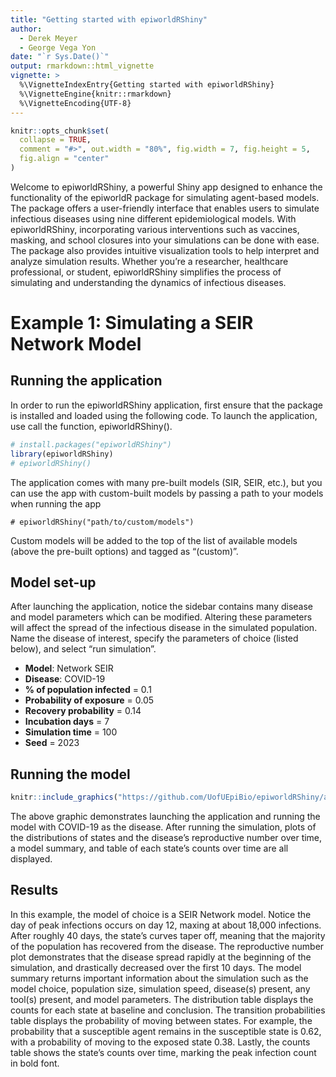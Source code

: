 ```yaml
---
title: "Getting started with epiworldRShiny"
author:
  - Derek Meyer
  - George Vega Yon
date: "`r Sys.Date()`"
output: rmarkdown::html_vignette
vignette: >
  %\VignetteIndexEntry{Getting started with epiworldRShiny}
  %\VignetteEngine{knitr::rmarkdown}
  %\VignetteEncoding{UTF-8}
---
```


```r
knitr::opts_chunk$set(
  collapse = TRUE,
  comment = "#>", out.width = "80%", fig.width = 7, fig.height = 5, 
  fig.align = "center"
)
```

Welcome to epiworldRShiny, a powerful Shiny app designed to enhance the functionality of the epiworldR package for simulating agent-based models. The package offers a user-friendly interface that enables users to simulate infectious diseases using nine different epidemiological models. With epiworldRShiny, incorporating various interventions such as vaccines, masking, and school closures into your simulations can be done with ease. The package also provides intuitive visualization tools to help interpret and analyze simulation results. Whether you're a researcher, healthcare professional, or student, epiworldRShiny simplifies the process of simulating and understanding the dynamics of infectious diseases.

# Example 1: Simulating a SEIR Network Model

## Running the application

In order to run the epiworldRShiny application, first ensure that the package is
installed and loaded using the following code. To launch the application, 
use call the function, epiworldRShiny(). 
```r
# install.packages("epiworldRShiny")
library(epiworldRShiny)
# epiworldRShiny()
```

The application comes with many pre-built models (SIR, SEIR, etc.), but you can use the app with custom-built models by passing a path to your models when running the app
```
# epiworldRShiny("path/to/custom/models")
```
Custom models will be added to the top of the list of available models (above the pre-built options) and tagged as "(custom)".

## Model set-up
  
After launching the application, notice the sidebar contains many disease and model parameters which can be modified. Altering these parameters will affect the spread of the infectious disease in the simulated population. Name the disease 
of interest, specify the parameters of choice (listed below), and select "run simulation". 
  
- **Model**: Network SEIR   
- **Disease**: COVID-19    
- **% of population infected** = 0.1  
- **Probability of exposure** = 0.05  
- **Recovery probability** = 0.14  
- **Incubation days** = 7  
- **Simulation time** = 100  
- **Seed** = 2023  
  
## Running the model
```r
knitr::include_graphics("https://github.com/UofUEpiBio/epiworldRShiny/assets/105825983/f4e7d313-e3b6-4ebb-9c0a-ca4d53ef9cea")
```
  
The above graphic demonstrates launching the application and running the model with COVID-19 as the disease. After running the simulation, plots of the distributions of states and the disease's reproductive number over time, a model summary, and table of each state's counts over time are all displayed.
  
## Results  
  
In this example, the model of choice is a SEIR Network model. Notice the day of peak infections occurs on day 12, maxing at about 18,000 infections. After roughly 40 days, the state's curves taper off, meaning that the majority of the population has recovered from the disease. The reproductive number plot demonstrates that the disease spread rapidly at the beginning of the simulation, and drastically decreased over the first 10 days. The model summary returns important information about the simulation such as the model choice, population size, simulation speed, disease(s) present, any tool(s) present, and model parameters. The distribution table displays the counts for each state at baseline and conclusion. The transition probabilities table displays the probability of moving between states. For example, the probability that a susceptible agent remains in the susceptible state is 0.62, with a probability of moving to the exposed state 0.38. Lastly, the counts table shows the state's counts over time, marking the peak infection count in bold font.
  
